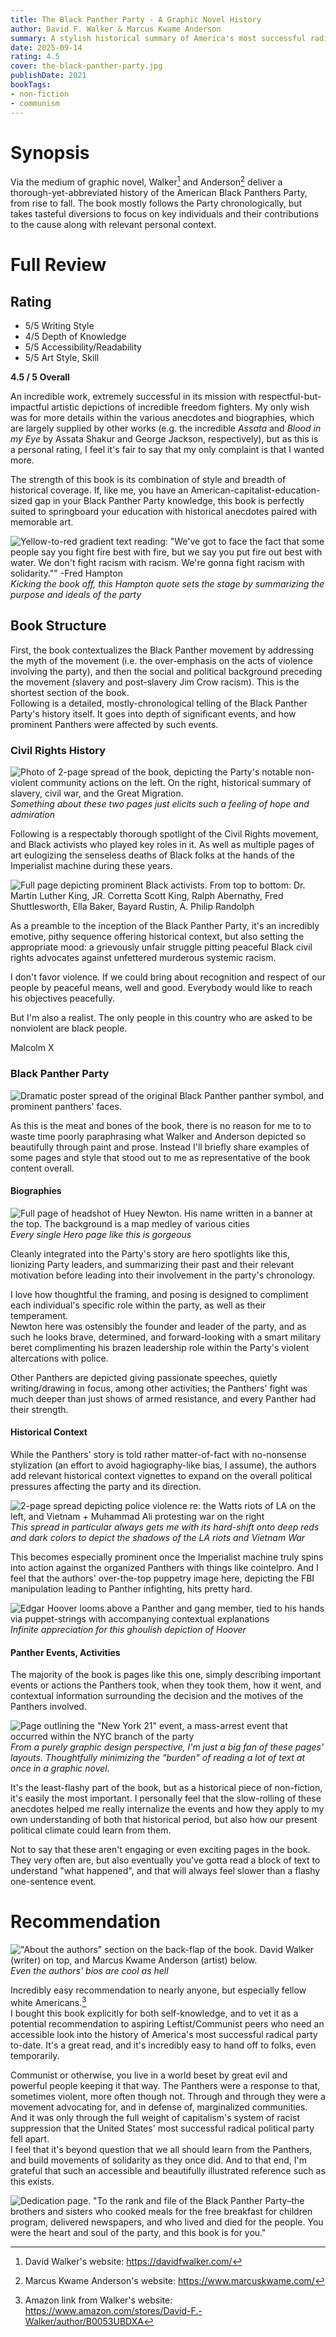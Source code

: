 ```yaml
---
title: The Black Panther Party - A Graphic Novel History
author: David F. Walker & Marcus Kwame Anderson
summary: A stylish historical summary of America's most successful radical party.
date: 2025-09-14
rating: 4.5
cover: the-black-panther-party.jpg
publishDate: 2021
bookTags: 
- non-fiction
- communism
---
```


# Synopsis

Via the medium of graphic novel, Walker[^1] and Anderson[^2] deliver a thorough-yet-abbreviated history of the American Black Panthers Party, from rise to fall. The book mostly follows the Party chronologically, but takes tasteful diversions to focus on key individuals and their contributions to the cause along with relevant personal context.


# Full Review

## Rating 

- 5/5 Writing Style
- 4/5 Depth of Knowledge
- 5/5 Accessibility/Readability
- 5/5 Art Style, Skill

<span className="text-2xl">**4.5 / 5 Overall**</span>

An incredible work, extremely successful in its mission with respectful-but-impactful artistic depictions of incredible freedom fighters. My only wish was for more details within the various anecdotes and biographies, which are largely supplied by other works (e.g. the incredible *Assata* and *Blood in my Eye* by Assata Shakur and George Jackson, respectively), but as this is a personal rating, I feel it's fair to say that my only complaint is that I wanted more.

The strength of this book is its combination of style and breadth of historical coverage. If, like me, you have an American-capitalist-education-sized gap in your Black Panther Party knowledge, this book is perfectly suited to springboard your education with historical anecdotes paired with memorable art. 

![Yellow-to-red gradient text reading: "We've got to face the fact that some people say you fight fire best with fire, but we say you put fire out best with water. We don't fight racism with racism. We're gonna fight racism with solidarity."" -Fred Hampton](./IMG_6621.jpg "This feels like a particularly good quote to point fellow white Western communists to in terms of properly showing respect toward + learning from the Party. It is not near as simple as 'a militant anti-fascist group.")
_Kicking the book off, this Hampton quote sets the stage by summarizing the purpose and ideals of the party_

## Book Structure

First, the book contextualizes the Black Panther movement by addressing the myth of the movement (i.e. the over-emphasis on the acts of violence involving the party), and then the social and political background preceding the movement (slavery and post-slavery Jim Crow racism). This is the shortest section of the book.\
Following is a detailed, mostly-chronological telling of the Black Panther Party's history itself. It goes into depth of significant events, and how prominent Panthers were affected by such events.

### Civil Rights History

![Photo of 2-page spread of the book, depicting the Party's notable non-violent community actions on the left. On the right, historical summary of slavery, civil war, and the Great Migration.](./IMG_6618.jpg "Personally, hearing about the Panther's school-lunch program was the first domino to fall in my own personal educational journey--my 'oh, I thought they just used organized violence to resist the police? huh.' moment.")
_Something about these two pages just elicits such a feeling of hope and admiration_

Following is a respectably thorough spotlight of the Civil Rights movement, and Black activists who played key roles in it. As well as multiple pages of art eulogizing the senseless deaths of Black folks at the hands of the  Imperialist machine during these years.

![Full page depicting prominent Black activists. From top to bottom: Dr. Martin Luther King, JR. Corretta Scott King, Ralph Abernathy, Fred Shuttlesworth, Ella Baker, Bayard Rustin, A. Philip Randolph](./IMG_6619.jpg "I've never seen any history book depict historical persons so distinctly and respectfully. Especially Black people. Surely this isn't a result of the Texas-based Pearson textbook empire monopoly, or the class context within which a capitalist country's education is devised. Surely.")

As a preamble to the inception of the Black Panther Party, it's an incredibly emotive, pithy sequence offering historical context, but also setting the appropriate mood: a grievously unfair struggle pitting peaceful Black civil rights advocates against unfettered murderous systemic racism.

<QuoteBlock>
<p>I don't favor violence. If we could bring about recognition and respect of our people by peaceful means, well and good. Everybody would like to reach his objectives peacefully.</p>
<p>But I'm also a realist. The only people in this country who are asked to be nonviolent are black people.</p>
<span slot="credit">Malcolm X</span>
</QuoteBlock>

### Black Panther Party

![Dramatic poster spread of the original Black Panther panther symbol, and prominent panthers' faces.](./IMG_6623.jpg)

As this is the meat and bones of the book, there is no reason for me to to waste time poorly paraphrasing what Walker and Anderson depicted so beautifully through paint and prose. Instead I'll briefly share examples of some pages and style that stood out to me as representative of the book content overall.

#### Biographies

![Full page of headshot of Huey Newton. His name written in a banner at the top. The background is a map medley of various cities](./IMG_6625.jpg)
_Every single Hero page like this is gorgeous_

Cleanly integrated into the Party's story are hero spotlights like this, lionizing Party leaders, and summarizing their past and their relevant motivation before leading into their involvement in the party's chronology.

I love how thoughtful the framing, and posing is designed to compliment each individual's specific role within the party, as well as their temperament.\
Newton here was ostensibly the founder and leader of the party, and as such he looks brave, determined, and forward-looking with a smart military beret complimenting his brazen leadership role within the Party's violent altercations with police.

Other Panthers are depicted giving passionate speeches, quietly writing/drawing in focus, among other activities; the Panthers' fight was much deeper than just shows of armed resistance, and every Panther had their strength. 

#### Historical Context

While the Panthers' story is told rather matter-of-fact with no-nonsense stylization (an effort to avoid hagiography-like bias, I assume), the authors add relevant historical context vignettes to expand on the overall political pressures affecting the party and its direction.

![2-page spread depicting police violence re: the Watts riots of LA on the left, and Vietnam + Muhammad Ali protesting war on the right](./IMG_6624.jpg)
_This spread in particular always gets me with its hard-shift onto deep reds and dark colors to depict the shadows of the LA riots and Vietnam War_

This becomes especially prominent once the Imperialist machine truly spins into action against the organized Panthers with things like cointelpro. And I feel that the authors' over-the-top puppetry image here, depicting the FBI manipulation leading to Panther infighting, hits pretty hard.

![Edgar Hoover looms above a Panther and gang member, tied to his hands via puppet-strings with accompanying contextual explanations](./IMG_6620.jpg)
_Infinite appreciation for this ghoulish depiction of Hoover_

#### Panther Events, Activities

The majority of the book is pages like this one, simply describing important events or actions the Panthers took, when they took them, how it went, and contextual information surrounding the decision and the motives of the Panthers involved.

![Page outlining the "New York 21" event, a mass-arrest event that occurred within the NYC branch of the party](./IMG_6627.jpg)
_From a purely graphic design perspective, I'm just a big fan of these pages' layouts. Thoughtfully minimizing the "burden" of reading a lot of text at once in a graphic novel._

It's the least-flashy part of the book, but as a historical piece of non-fiction, it's easily the most important. I personally feel that the slow-rolling of these anecdotes helped me really internalize the events and how they apply to my own understanding of both that historical period, but also how our present political climate could learn from them.

Not to say that these aren't engaging or even exciting pages in the book. They very often are, but also eventually you've gotta read a block of text to understand "what happened", and that will always feel slower than a flashy one-sentence event.

# Recommendation

!["About the authors" section on the back-flap of the book. David Walker (writer) on top, and Marcus Kwame Anderson (artist) below.](./IMG_6626.jpg)
_Even the authors' bios are cool as hell_

Incredibly easy recommendation to nearly anyone, but especially fellow white Americans.[^3]\
I bought this book explicitly for both self-knowledge, and to vet it as a potential recommendation to aspiring Leftist/Communist peers who need an accessible look into the history of America's most successful radical party to-date. <InlineArgentEmoji emoji='triumph' /> It's a great read, and it's incredibly easy to hand off to folks, even temporarily.

Communist or otherwise, you live in a world beset by great evil and powerful people keeping it that way. The Panthers were a response to that, sometimes violent, more often though not. Through and through they were a movement advocating for, and in defense of, marginalized communities. And it was only through the full weight of capitalism's system of racist suppression that the United States' most successful radical political party fell apart.\
I feel that it's beyond question that we all should learn from the Panthers, and build movements of solidarity as they once did. And to that end, I'm grateful that such an accessible and beautifully illustrated reference such as this exists.

![Dedication page. "To the rank and file of the Black Panther Party–the brothers and sisters who cooked meals for the free breakfast for children program, delivered newspapers, and who lived and died for the people. You were the heart and soul of the party, and this book is for you."](./IMG_6622.jpg)

[^1]: David Walker's website: https://davidfwalker.com/
[^2]: Marcus Kwame Anderson's website: https://www.marcuskwame.com/
[^3]: Amazon link from Walker's website: https://www.amazon.com/stores/David-F.-Walker/author/B0053UBDXA
